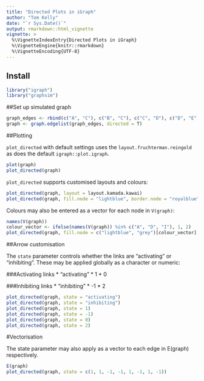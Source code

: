```yaml
---
title: "Directed Plots in iGraph"
author: "Tom Kelly"
date: "`r Sys.Date()`"
output: rmarkdown::html_vignette
vignette: >
  %\VignetteIndexEntry{Directed Plots in iGraph}
  %\VignetteEngine{knitr::rmarkdown}
  %\VignetteEncoding{UTF-8}
---
```


## Install

```r
library("igraph")
library("graphsim")
```

##Set up simulated graph

```r
graph_edges <- rbind(c("A", "C"), c("B", "C"), c("C", "D"), c("D", "E"), c("D", "F"), c("F", "G"), c("F", "I"), c("H", "I"))
graph <- graph.edgelist(graph_edges, directed = T)
```

##Plotting

`plot_directed` with default settings uses the `layout.fruchterman.reingold` as does the default `igraph::plot.igraph`.

```r
plot(graph)
plot_directed(graph)
```

`plot_directed` supports customised layouts and colours:

```r
plot_directed(graph, layout = layout.kamada.kawai)
plot_directed(graph, fill.node = "lightblue", border.node = "royalblue")
```

Colours may also be entered as a vector for each node in `V(graph)`:

```r
names(V(graph))
colour_vector <- ifelse(names(V(graph)) %in% c("A", "D", "I"), 1, 2)
plot_directed(graph, fill.node = c("lightblue", "grey")[colour_vector], border.node = c("royalblue", "black")[colour_vector])
```

##Arrow customisation

The `state` parameter controls whether the links are "activating" or "inhibiting". These may be applied globally as a character or numeric:

###Activating links
* "activating"
* 1
* 0

###Inhibiting links
* "inhibiting"
* -1
* 2

```r
plot_directed(graph, state = "activating")
plot_directed(graph, state = "inhibiting")
plot_directed(graph, state = 1)
plot_directed(graph, state = -1)
plot_directed(graph, state = 0)
plot_directed(graph, state = 2)
```

#Vectorisation

The state parameter may also apply as a vector to each edge in E(graph) respectively.

```r
E(graph)
plot_directed(graph, state = c(1, 1, -1, -1, 1, -1, 1, -1))
```
